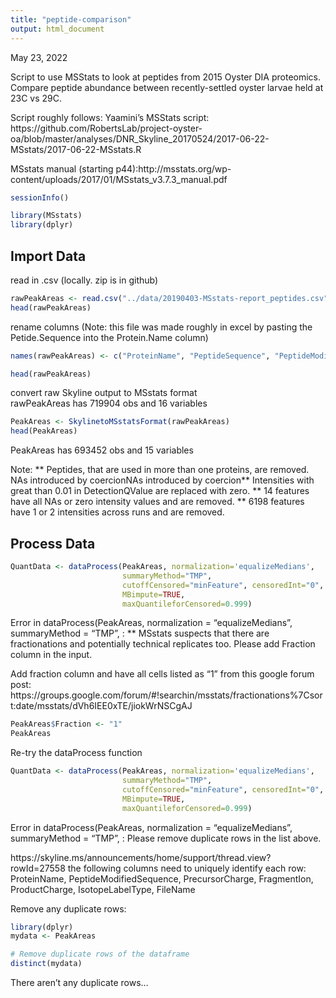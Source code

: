 ```yaml
---
title: "peptide-comparison"
output: html_document
---
```

May 23, 2022

Script to use MSStats to look at peptides from 2015 Oyster DIA proteomics. Compare peptide abundance between recently-settled oyster larvae held at 23C vs 29C. 

Script roughly follows:
Yaamini's MSStats script: https://github.com/RobertsLab/project-oyster-oa/blob/master/analyses/DNR_Skyline_20170524/2017-06-22-MSstats/2017-06-22-MSstats.R

MSstats manual (starting p44):http://msstats.org/wp-content/uploads/2017/01/MSstats_v3.7.3_manual.pdf
```r
sessionInfo()
```

```r
library(MSstats)
library(dplyr)
```


## Import Data

read in .csv (locally. zip is in github)
```r
rawPeakAreas <- read.csv("../data/20190403-MSstats-report_peptides.csv")
head(rawPeakAreas)
```

rename columns 
(Note: this file was made roughly in excel by pasting the Petide.Sequence into the Protein.Name column)
```r
names(rawPeakAreas) <- c("ProteinName", "PeptideSequence", "PeptideModifiedSequence", "PrecursorCharge", "PrecursorMz", "FragmentIon", "ProductCharge", "ProductMz", "IsotopeLabelType", "Condition", "BioReplicate", "FileName", "Area", "StandardType", "Truncated", "DetectionQValue")

head(rawPeakAreas)
```

convert raw Skyline output to MSstats format     
rawPeakAreas has 719904 obs and 16 variables
```r
PeakAreas <- SkylinetoMSstatsFormat(rawPeakAreas)
head(PeakAreas)
```
PeakAreas has 693452 obs and 15 variables

Note:
** Peptides, that are used in more than one proteins, are removed.
NAs introduced by coercionNAs introduced by coercion** Intensities with great than 0.01 in DetectionQValue are replaced with zero.
** 14 features have all NAs or zero intensity values and are removed.
** 6198 features have 1 or 2 intensities across runs and are removed.

## Process Data

```r
QuantData <- dataProcess(PeakAreas, normalization='equalizeMedians',
                         summaryMethod="TMP",
                         cutoffCensored="minFeature", censoredInt="0",
                         MBimpute=TRUE,
                         maxQuantileforCensored=0.999)
```
Error in dataProcess(PeakAreas, normalization = "equalizeMedians", summaryMethod = "TMP", : ** MSstats suspects that there are fractionations and potentially technical replicates too. Please add Fraction column in the input.


Add fraction column and have all cells listed as "1" from this google forum post: https://groups.google.com/forum/#!searchin/msstats/fractionations%7Csort:date/msstats/dVh6IEE0xTE/jiokWrNSCgAJ
```r
PeakAreas$Fraction <- "1"
PeakAreas
```

Re-try the dataProcess function
```r
QuantData <- dataProcess(PeakAreas, normalization='equalizeMedians',
                         summaryMethod="TMP",
                         cutoffCensored="minFeature", censoredInt="0",
                         MBimpute=TRUE,
                         maxQuantileforCensored=0.999)
```
Error in dataProcess(PeakAreas, normalization = "equalizeMedians", summaryMethod = "TMP", : Please remove duplicate rows in the list above.

https://skyline.ms/announcements/home/support/thread.view?rowId=27558 
the following columns need to uniquely identify each row:
ProteinName, PeptideModifiedSequence, PrecursorCharge, FragmentIon, ProductCharge, IsotopeLabelType, FileName

Remove any duplicate rows:
```r
library(dplyr)
mydata <- PeakAreas

# Remove duplicate rows of the dataframe
distinct(mydata)
```
There aren't any duplicate rows... 










